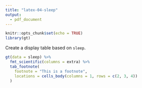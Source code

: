 ```yaml
---
title: "latex-04-sleep"
output: 
  - pdf_document
---
```


```r
knitr::opts_chunk$set(echo = TRUE)
library(gt)
```

Create a display table based on `sleep`.

```r
gt(data = sleep) %>%
  fmt_scientific(columns = extra) %>%
  tab_footnote(
    footnote = "This is a footnote",
    locations = cells_body(columns = 1, rows = c(2, 3, 4))
  )
```

